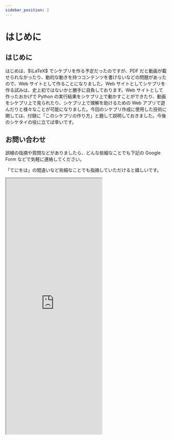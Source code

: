 ```yaml
---
sidebar_position: 2
---
```


# はじめに

## はじめに

はじめは、$\LaTeX$ でシケプリを作る予定だったのですが、PDF だと動画が載せられなかったり、動的な動きを持つコンテンツを書けないなどの問題があったので、Web サイトとして作ることになりました。Web サイトとしてシケプリを作る試みは、史上初ではないかと勝手に自負しております。Web サイトとして作ったおかげで Python の実行結果をシケプリ上で動かすことができたり、動画をシケプリ上で見られたり、シケプリ上で理解を助けるための Web アプリで遊んだりと様々なことが可能になりました。今回のシケプリ作成に使用した技術に関しては、付録に「このシケプリの作り方」と題して説明しておきました。今後のシケタイの役に立てば幸いです。

## お問い合わせ

誤植の指摘や質問などがありましたら、どんな些細なことでも下記の Google Form などで気軽に連絡してください。

「てにをは」の間違いなど些細なことでも指摘していただけると嬉しいです。

<iframe height="800px" src="https://forms.gle/QrtQh7TLPPF6dGci7" />

## 著作権について

このシケプリを自由に使うことができるようにするために、このシケプリのソースコードは MIT ライセンスで公開しています。私が知っている限りで一番自由に利用しやすいライセンスを選択しました。

また、このシケプリのソースコードは以下のリポジトリで公開されています。

[https://github.com/sikepuri-algorithm/sikepuri-algorithm.github.io](https://github.com/sikepuri-algorithm/sikepuri-algorithm.github.io)

## 更新履歴

2022/10/10 第一周の分を執筆 環境構築、はじめての Python、演算子、変数

2022/10/10 練習問題を追加

2022/10/16 練習問題をさらに追加

2022/10/23 第二週の分を執筆 関数、ライブラリ

2022/10/30 第三週の分を執筆 繰り返し処理、配列

2022/11/6 配列の項の最後に range 関数についてを補足

2022/11/6 第四週の分を執筆 多次元配列、条件分岐

2022/11/13 第五週の分を執筆 ライフゲーム

2022/11/25 「練習問題」、「パッケージをインストール」の項を執筆

2022/11/28 第七週の分を執筆 物体の運動のシミュレーション

2022/12/4 第七週の分を増訂 物体の運動のシミュレーション

2022/12/11 第八週の分を執筆 再帰

2022/12/25 第十週の分を執筆 サーチアルゴリズム

2023/1/1 第九週の分を執筆 モンテカルロ法

2023/1/3 第六週の分を執筆 画像の表現

2023/1/3 第九週の分を増訂 計算量

2023/1/8 第十一週の分を執筆 ソートアルゴリズム

2023/1/15 第十二週の分を執筆 誤差 連立方程式の解法

2023/1/15 第十三週の分を執筆 動的計画法

2023/1/15 **ver1.0.0 を公開**

2023/1/21 **ver1.1.0 を公開** 誤植の修正および計算量に関する記事を増訂

2024/1/7 **ver1.2.0 を公開** セクションの順番の入れ替えおよび全面的な修正

2024/1/22 ver1.2.1 を公開 指摘を頂き誤差の章の誤植を修正（[#266](https://github.com/sikepuri-algorithm/sikepuri-algorithm.github.io/pull/266)）
